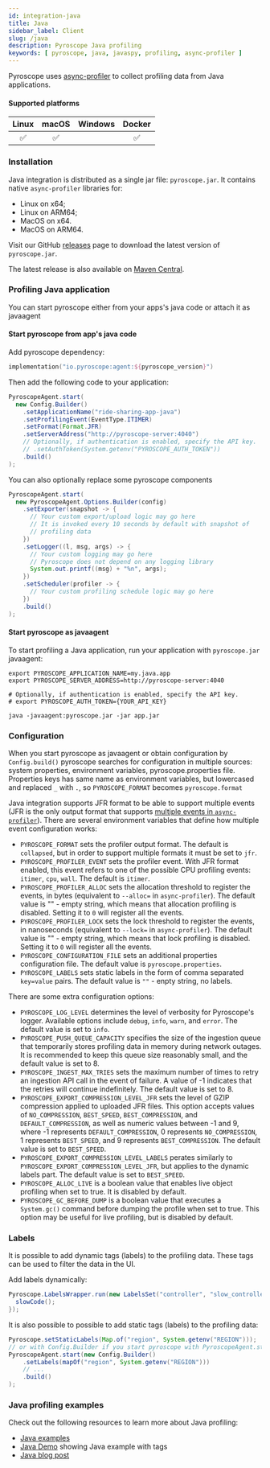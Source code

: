 ```yaml
---
id: integration-java
title: Java
sidebar_label: Client
slug: /java
description: Pyroscope Java profiling
keywords: [ pyroscope, java, javaspy, profiling, async-profiler ]
---
```





Pyroscope uses [async-profiler](https://github.com/jvm-profiling-tools/async-profiler) to collect profiling data from Java applications.

#### Supported platforms

| Linux | macOS | Windows | Docker |
|:-----:|:-----:|:-------:|:------:|
|   ✅  |   ✅    |         |   ✅   |

### Installation

Java integration is distributed as a single jar file: `pyroscope.jar`. It contains native `async-profiler` libraries for:

* Linux on x64;
* Linux on ARM64;
* MacOS on x64.
* MacOS on ARM64.

Visit our GitHub [releases](https://github.com/pyroscope-io/pyroscope-java/releases) page to download the latest version of `pyroscope.jar`.

The latest release is also available on [Maven Central](https://search.maven.org/artifact/io.pyroscope/agent).

### Profiling Java application

You can start pyroscope either from your apps's java code or attach it as javaagent

#### Start pyroscope from app's java code

Add pyroscope dependency:
```kotlin
implementation("io.pyroscope:agent:${pyroscope_version}")
```
Then add the following code to your application:
```java
PyroscopeAgent.start(
  new Config.Builder()
    .setApplicationName("ride-sharing-app-java")
    .setProfilingEvent(EventType.ITIMER)
    .setFormat(Format.JFR)
    .setServerAddress("http://pyroscope-server:4040")
    // Optionally, if authentication is enabled, specify the API key.
    // .setAuthToken(System.getenv("PYROSCOPE_AUTH_TOKEN"))
    .build()
);
```

You can also optionally replace some pyroscope components 

```java
PyroscopeAgent.start(
  new PyroscopeAgent.Options.Builder(config)
    .setExporter(snapshot -> {
      // Your custom export/upload logic may go here
      // It is invoked every 10 seconds by default with snapshot of 
      // profiling data
    })
    .setLogger((l, msg, args) -> {
      // Your custom logging may go here
      // Pyroscope does not depend on any logging library
      System.out.printf((msg) + "%n", args);
    })
    .setScheduler(profiler -> {
      // Your custom profiling schedule logic may go here
    })
    .build()
);
```


#### Start pyroscope as javaagent
To start profiling a Java application, run your application with `pyroscope.jar` javaagent:

```shell
export PYROSCOPE_APPLICATION_NAME=my.java.app
export PYROSCOPE_SERVER_ADDRESS=http://pyroscope-server:4040

# Optionally, if authentication is enabled, specify the API key.
# export PYROSCOPE_AUTH_TOKEN={YOUR_API_KEY}

java -javaagent:pyroscope.jar -jar app.jar
```

### Configuration

When you start pyroscope as javaagent or obtain configuration by `Config.build()` pyroscope searches 
for configuration in multiple sources: system properties, environment variables, pyroscope.properties file. Properties keys has same name as environment variables, but lowercased and replaced `_` with `.`, so `PYROSCOPE_FORMAT` becomes `pyroscope.format`


Java integration supports JFR format to be able to support multiple events (JFR is the only output format that supports [multiple events in `async-profiler`](https://github.com/jvm-profiling-tools/async-profiler#multiple-events)). There are several environment variables that define how multiple event configuration works:

* `PYROSCOPE_FORMAT` sets the profiler output format. The default is `collapsed`, but in order to support multiple formats it must be set to `jfr`.
* `PYROSCOPE_PROFILER_EVENT` sets the profiler event. With JFR format enabled, this event refers to one of the possible CPU profiling events: `itimer`, `cpu`, `wall`. The default is `itimer`.
* `PYROSCOPE_PROFILER_ALLOC` sets the allocation threshold to register the events, in bytes (equivalent to `--alloc=` in `async-profiler`). The default value is "" - empty string, which means that allocation profiling is disabled. Setting it to `0` will register all the events.
* `PYROSCOPE_PROFILER_LOCK` sets the lock threshold to register the events, in nanoseconds (equivalent to `--lock=` in `async-profiler`). The default value is "" - empty string, which means that lock profiling is disabled. Setting it to `0` will register all the events.
* `PYROSCOPE_CONFIGURATION_FILE` sets an additional properties configuration file. The default value is `pyroscope.properties`.
* `PYROSCOPE_LABELS` sets static labels in the form of comma separated `key=value` pairs. The default value is `""` - enpty string, no labels.

There are some extra configuration options:

* `PYROSCOPE_LOG_LEVEL` determines the level of verbosity for Pyroscope's logger. Available options include `debug`, `info`, `warn`, and `error`. The default value is set to `info`.
* `PYROSCOPE_PUSH_QUEUE_CAPACITY` specifies the size of the ingestion queue that temporarily stores profiling data in memory during network outages. It is recommended to keep this queue size reasonably small, and the default value is set to 8.
* `PYROSCOPE_INGEST_MAX_TRIES` sets the maximum number of times to retry an ingestion API call in the event of failure. A value of -1 indicates that the retries will continue indefinitely. The default value is set to 8.
* `PYROSCOPE_EXPORT_COMPRESSION_LEVEL_JFR`  sets the level of GZIP compression applied to uploaded JFR files. This option accepts values of `NO_COMPRESSION`, `BEST_SPEED`, `BEST_COMPRESSION`, and `DEFAULT_COMPRESSION`, as well as numeric values between -1 and 9, where -1 represents `DEFAULT_COMPRESSION`, 0 represents `NO_COMPRESSION`, 1 represents `BEST_SPEED`, and 9 represents `BEST_COMPRESSION`. The default value is set to `BEST_SPEED`.
* `PYROSCOPE_EXPORT_COMPRESSION_LEVEL_LABELS` perates similarly to `PYROSCOPE_EXPORT_COMPRESSION_LEVEL_JFR`, but applies to the dynamic labels part. The default value is set to `BEST_SPEED`.
* `PYROSCOPE_ALLOC_LIVE` is a boolean value that enables live object profiling when set to true. It is disabled by default.
* `PYROSCOPE_GC_BEFORE_DUMP`  is a boolean value that executes a `System.gc()` command before dumping the profile when set to true. This option may be useful for live profiling, but is disabled by default.

### Labels

It is possible to add dynamic tags (labels) to the profiling data. These tags can be used to filter the data in the UI.

Add labels dynamically:
```java
Pyroscope.LabelsWrapper.run(new LabelsSet("controller", "slow_controller"), () -> {
  slowCode();
});
```

It is also possible to possible to add static tags (labels) to the profiling data:

```java
Pyroscope.setStaticLabels(Map.of("region", System.getenv("REGION")));
// or with Config.Builder if you start pyroscope with PyroscopeAgent.start
PyroscopeAgent.start(new Config.Builder()
    .setLabels(mapOf("region", System.getenv("REGION")))
    // ...
    .build()
);
```

### Java profiling examples

Check out the following resources to learn more about Java profiling:
- [Java examples](https://github.com/pyroscope-io/pyroscope/tree/main/examples/java-jfr/rideshare)
- [Java Demo](https://demo.pyroscope.io/?query=rideshare-app-java.itimer%7B%7D) showing Java example with tags
- [Java blog post](https://github.com/pyroscope-io/pyroscope/tree/main/examples/java-jfr/rideshare#readme)

<Flamegraph profileData={JavaNative}></Flamegraph>

